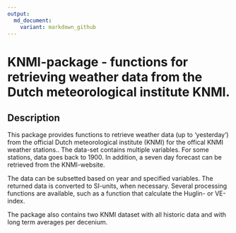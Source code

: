 ```yaml
---
output:
  md_document:
    variant: markdown_github
---
```


<!-- README.md is generated from README.Rmd. Please edit that file -->

# KNMI-package - functions for retrieving weather data from the Dutch meteorological institute KNMI.

## Description

This package provides functions to retrieve weather data (up to 'yesterday') from 
the official Dutch meteorological institute (KNMI) for the offical KNMI weather stations.. 
The data-set contains multiple variables. 
For some stations, data goes back to 1900. 
In addition, a seven day forecast can be retrieved from the KNMI-website. 

The data can be subsetted based on year and specified variables. The returned data is converted to
SI-units, when necessary. 
Several processing functions are available, such as a function that calculate 
the Huglin- or VE-index. 

The package also contains two KNMI dataset with all
historic data and with long term averages per decenium.
